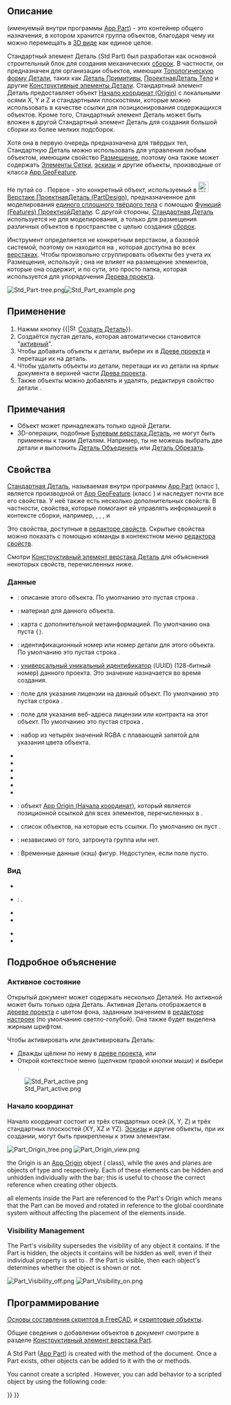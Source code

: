 <languages/>

{{Docnav/ru
|
|[[Part_CoordinateSystem/ru|Создать локальную систему координат]]
|[[Std_Base/ru|Стандартные инструменты]]
|IconL=
|IconR=Part_CoordinateSystem.svg
|IconC=Freecad.svg
}}

{{GuiCommand/ru
|Name/ru=Стандартные Создать деталь
|Name=Std Part
|MenuLocation=Нет
|Workbenches=Все
|Version=0.17
|SeeAlso=[[Std_Group/ru|Стандартные Создать группу]], [[PartDesign_Body/ru|ПроектнаяДеталь Создать тело]]
}}

<span id="Description"></span>
== Описание ==

{{Button|[[File:Std_Part.svg|16px]] [[Std_Part/ru|Стандартный элемент Деталь]]}} (именуемый внутри программы [[App_Part/ru|App Part]]) - это контейнер общего назначения, в котором хранится группа объектов, благодаря чему их можно перемещать в [[3D_view/ru|3D виде]] как единое целое.

Стандартный элемент Деталь (Std Part) был разработан как основной строительный блок для создания механических [[assembly/ru|сборок]]. В частности, он предназначен для организации объектов, имеющих [[Part_TopoShape/ru|Топологическую форму Детали]], таких как [[Part_Primitives/ru|Деталь Примитивы]], [[PartDesign_Body/ru|ПроектнаяДеталь Тело]] и другие [[Part_Feature/ru|Конструктивные элементы Детали]]. Стандартный элемент Деталь предоставляет объект [[#Origin|Начало координат (Origin)]] с локальными осями X, Y и Z и стандартными плоскостями, которые можно использовать в качестве ссылки для позиционирования содержащихся объектов. Кроме того, Стандартный элемент Деталь может быть вложен в другой Стандартный элемент Деталь для создания большой сборки из более мелких подсборок.

Хотя она в первую очередь предназначена для твёрдых тел, Стандартную Деталь можно использовать для управления любым объектом, имеющим свойство [[Placement/ru|Размещение]], поэтому она также может содержать [[Mesh_Feature/ru|Элементы Сетки]], [[Sketch/ru|эскизы]] и другие объекты, производные от класса [[App_GeoFeature/ru|App GeoFeature]].

Не путай {{Button|[[File:PartDesign_Body.svg|16px]] [[PartDesign_Body/ru|Тело ПроектнойДетали]]}} со {{Button|[[File:Std_Part.svg|16px]] [[Std_Part/ru|Стандартной Деталью]]}}. Первое - это конкретный объект, используемый в [[File:Workbench_PartDesign.svg|24px]] [[PartDesign_Workbench/ru|Верстаке ПроектнаяДеталь (PartDesign)]], предназначенное для моделирования [[PartDesign_Body/ru#Single_contiguous_solid|единого сплошного твёрдого тела]] с помощью [[PartDesign_Feature/ru|Функций (Features) ПроектнойДетали]]. С другой стороны, [[Std_Part/ru|Стандартная Деталь]] используется не для моделирования, а только для размещения различных объектов в пространстве с целью создания [[assembly/ru|сборок]].

Инструмент {{Button|[[File:Std_Part.svg|16px]] [[Std_Part/ru|Стандартная Деталь]]}} определяется не конкретным верстаком, а базовой системой, поэтому он находится на {{MenuCommand|панели инструментов Структура}}, которая доступна во всех [[Workbenches/ru|верстаках]]. Чтобы произвольно сгруппировать объекты без учета их Размещения, используй {{Button|[[File:Std_Group.svg|16px]] [[Std_Group/ru|Стандартную Группу]]}}; она не влияет на размещение элементов, которые она содержит, и по сути, это просто папка, которая используется для упорядочения [[Tree_view/ru|Дерева проекта]].

[[File:Std Part-tree.png]][[File:Std Part example.png]]

{{Caption|Слева: элементы внутри Стандартной Детали в [[Tree_view/ru|Древе проекта]]. Справа: объекты, расположенные в пространстве, привязанные к Началу координат (Origin) Стандартной Детали.}}

<span id="Usage"></span>
== Применение ==

# Нажми кнопку {{|[[File:Std_Part.svg|16px]] [[Std_Part/ru|Создать Деталь]]}}.
# Создаётся пустая деталь, которая автоматически становится "[[Std_Part#Active_status|активный]]".
# Чтобы добавить объекты к детали, выбери их в [[Tree_view/ru|Древе проекта]] и перетащи их на деталь.
# Чтобы удалить объекты из детали, перетащи их из детали на ярлык документа в верхней части [[Tree_view/ru|Древа проекта]].
# Также объекты можно добавлять и удалять, редактируя свойство детали {{PropertyData|Group (Группа)}}.

<span id="Notes"></span>
== Примечания ==

* Объект может принадлежать только одной Детали.
* 3D-операции, подобные [[Part_Boolean/ru|Булевым верстака Деталь]], не могут быть применены к таким Деталям. Например, ты не  можешь выбрать две детали и выполнить [[Part_Fuse/ru|Деталь Объединить]] или [[Part_Cut/ru|Деталь Обрезать]].

<span id="Properties"></span>
== Свойства ==

[[Std_Part/ru|Стандартная Деталь]], называемая внутри программы [[App_Part/ru|App Part]] (класс {{incode|App::Part}}), является производной от [[App_GeoFeature/ru|App GeoFeature]] (класс {{incode|App::GeoFeature}}) и наследует почти все его свойства. У неё также есть несколько дополнительных свойств. В частности, свойства, которые помогают ей управлять информацией в контексте сборки, например, {{PropertyData|Type - Тип}}, {{PropertyData|Id - Идентификатор}}, {{PropertyData|License - Лицензия}}, {{PropertyData|LicenseURL - ЭлАдресЛицензии}} и {{PropertyData|Group - Группа}}

Это свойства, доступные в [[Property_editor/ru|редакторе свойств]]. Скрытые свойства можно показать с помощью команды {{MenuCommand|Show hidden (Показать скрытые)}} в контекстном меню [[Property_editor/ru|редактора свойств]].

Смотри [[Part_Feature/ru#Properties|Конструктивный элемент верстака Деталь]] для объяснения некоторых свойств, перечисленных ниже.

<span id="Data"></span>
=== Данные ===

{{TitleProperty|Основные}}

* {{PropertyData|Type - Тип|Строка}}: описание этого объекта. По умолчанию это пустая строка {{value|""}}.
* {{PropertyData|Material - Материал|Ссылка}}: материал для данного объекта.
* {{PropertyData|Meta - Метаданные|Карта|Скрытый}}: карта с дополнительной метаинформацией. По умолчанию она пуста <code>{}</code>.
* {{PropertyData|Id - Идентификатор|Строка}}: идентификационный номер или номер детали для этого объекта. По умолчанию это пустая строка {{value|""}}.
* {{PropertyData|Uid - УнивУникИдентификатор|UUID|Скрытый}}: [https://en.wikipedia.org/wiki/Universally_unique_identifier универсальный уникальный идентификатор] (UUID) (128-битный номер) данного проекта. Это значение назначается во время создания.
* {{PropertyData|License - Лицензия|Строка}}: поле для указания лицензии на данный объект. По умолчанию это пустая строка {{value|""}}.
* {{PropertyData|License URL - ЭлАдресЛицензии|Строка}}: поле для указания веб-адреса лицензии или контракта на этот объект. По умолчанию это пустая строка {{value|""}}.
* {{PropertyData|Color - Цвет|Цвет}}: набор из четырёх значений RGBA с плавающей запятой для указания цвета объекта.
* {{PropertyData|Placement - Размещение|Размещение}}
* {{PropertyData|_ Element Map Version - Версия Карты Элементов|Строка|Скрытый}}
* {{PropertyData|Label - Ярлык|Строка}}
* {{PropertyData|Label2 - Ярлык2|Строка|Скрытый}}
* {{PropertyData|Expression Engine - Движок Выражений|ДвижокВыражений|Скрытый}}
* {{PropertyData|Visibility - Видимость|Булево|Скрытый}}
* {{PropertyData|Origin - НачалоКоординат|Ссылка|Скрытый}}: объект [[App_OriginGroupExtension/ru|App Origin (Начала координат)]], который является позиционной ссылкой для всех элементов, перечисленных в {{PropertyData|Group (Группе)}}.
* {{PropertyData|Group - Группа|СписокСсылок}}: список объектов, на которые есть ссылки. По умолчанию он пуст {{value|[]}}.
* {{PropertyData|_ Group Touched - Задействование Группы|Булево|Скрытый}}: независимо от того, затронута группа или нет.

{{TitleProperty|Part - Деталь}}

* {{PropertyData|_ Part_ Shape Cache - Деталь Кэш Фигуры|ShapeCache - КэшФигуры|Скрытый}}: Временные данные (кэш) фигур. Недоступен, если поле {{PropertyData|Group - Группа}} пусто.

<span id="View"></span>
=== Вид ===

{{TitleProperty|Base - Основные}}

* {{PropertyView|Transform Origin - Преобразовать Начало координат|Размещение|Скрытый}}

{{TitleProperty|Display Options - Параметры Отображения}}

* {{PropertyView|Display Mode - Режим Отображения|Перечисление}}: {{value|Группа}}.
* {{PropertyView|Show In Tree - Показать в Дереве|Булево}}
* {{PropertyView|Visibility - Видимость|Булево}}

{{TitleProperty|Selection - Выделение}}

* {{PropertyView|On Top When Selected - Сверху При Выборе|Перечисление}}
* {{PropertyView|Selection Style - Стиль Выделения|Перечисление}}

<span id="Detailed_explanation"></span>
== Подробное объяснение ==

<span id="Active_status"></span>
===Активное состояние===

Открытый документ может содержать несколько Деталей. Но активной может быть только одна Деталь. Активная Деталь отображается в [[Tree_view/ru|дереве проекта]] с цветом фона, {{MenuCommand|Активного контейнера}} заданным значением в [[Preferences_Editor/ru#Colors|редакторе настроек]] (по умолчанию светло-голубой). Она также будет выделена жирным шрифтом.

Чтобы активировать или деактивировать Деталь:
* Дважды щёлкни по нему в [[tree view/ru|древе проекта]], или
* Открой контекстное меню (щелчком правой кнопки мыши) и выбери {{MenuCommand|Активный объект}}.

[[File:Std_Part_active.png]]

{{Caption|Документ, состоящий из двух Стандартных Деталей, вторая из которых активна.}}

<span id="Origin"></span>
=== Начало координат ===

Начало координат состоит из трёх стандартных осей (X, Y, Z) и трёх стандартных плоскостей (XY, XZ и YZ). [[Sketch/ru|Эскизы]] и другие объекты, при их создании, могут быть прикреплены к этим элементам.

[[File:Part_Origin_tree.png]] [[File:Part_Origin_view.png]]

{{Caption|Слева: Начало координат Детали в [[Tree_view/ru|Древе проекта]]. Справа:  отображение элементов Начала Координат в [[3D_view/ru|3D виде]].}}

{{Emphasis|Note:}} the Origin is an [[App_OriginGroupExtension|App Origin]] object ({{incode|App::Origin}} class), while the axes and planes are objects of type {{incode|App::Line}} and {{incode|App::Plane}} respectively. Each of these elements can be hidden and unhidden individually with the {{KEY|Space}} bar; this is useful to choose the correct reference when creating other objects.

{{Emphasis|Note 2:}} all elements inside the Part are referenced to the Part's Origin which means that the Part can be moved and rotated in reference to the global coordinate system without affecting the placement of the elements inside.

===Visibility Management===

The Part's visibility supersedes the visibility of any object it contains. If the Part is hidden, the objects it contains will be hidden as well, even if their individual {{PropertyView|Visibility}} property is set to {{TRUE}}. If the Part is visible, then each object's {{PropertyView|Visibility}} determines whether the object is shown or not.

[[File:Part_Visibility_off.png]] [[File:Part_Visibility_on.png]]
{{Caption|The visibility of the Std Part determines whether the objects grouped under it are shown in the [[3D_view|3D view]] or not. Left: the Part is hidden, so none of the objects will be shown in the [[3D_view|3D view]]. Right: the Part is visible, so each object controls its own visibility.}}

<span id="Scripting"></span>
== Программирование ==

<div class="mw-translate-fuzzy">
{{Emphasis|Смотрите так же:}} [[FreeCAD Scripting Basics/ru|Основы составления скриптов в FreeCAD]], и [[scripted objects/ru|скриптовые объекты]].
</div>

Общие сведения о добавлении объектов в документ смотрите в разделе [[Part_Feature/ru|Конструктивный элемент верстака Part]].

A Std Part ([[App_Part|App Part]]) is created with the {{incode|addObject()}} method of the document. Once a Part exists, other objects can be added to it with the {{incode|addObject()}} or {{incode|addObjects()}} methods.

{{Code|code=
import FreeCAD as App

doc = App.newDocument()
part = App.ActiveDocument.addObject("App::Part", "Part")

obj1 = App.ActiveDocument.addObject("PartDesign::Body", "Body")
obj2 = App.ActiveDocument.addObject("Part::Box", "Box")

part.addObjects([obj1, obj2])
App.ActiveDocument.recompute()
}}

You cannot create a scripted {{incode|App::Part}}. However, you can add {{incode|App::Part}} behavior to a scripted {{incode|Part::FeaturePython}} object by using the following code:

{{Code|code=
class MyGroup(object):
    def __init__(self, obj=None):
        self.Object = obj
        if obj:
            self.attach(obj)

    def dumps(self):
        return

    def loads(self, _state):
        return

    def attach(self, obj):
        obj.addExtension("App::OriginGroupExtensionPython")
        obj.Origin = FreeCAD.ActiveDocument.addObject("App::Origin", "Origin")

    def onDocumentRestored(self, obj):
        self.Object = obj

class ViewProviderMyGroup(object):
    def __init__(self, vobj=None):
        if vobj:
            vobj.Proxy = self
            self.attach(vobj)
        else:
            self.ViewObject = None

    def attach(self, vobj):
        vobj.addExtension("Gui::ViewProviderOriginGroupExtensionPython")
        self.ViewObject = vobj

    def dumps(self):
        return None

    def loads(self, _state):
        return None

App.ActiveDocument.addObject("Part::FeaturePython",
                             "Group",
                             MyGroup(),
                             ViewProviderMyGroup(),
                             True)
}}


<div class="mw-translate-fuzzy">
{{Docnav/ru
|
|[[Std_Group/ru|Создать группу]]
|[[Std_Base/ru|Стандартные команды и инструменты]]
|IconL=
|IconR=Std_Group.svg
|IconC=Freecad.svg
}}
</div>

{{Std_Base_navi{{#translation:}}}}
{{Userdocnavi{{#translation:}}}}